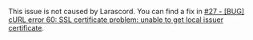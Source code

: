 This issue is not caused by Larascord. You can find a fix in [#27 - [BUG] cURL error 60: SSL certificate problem: unable to get local issuer certificate](https://github.com/JakyeRU/Larascord/issues/27).